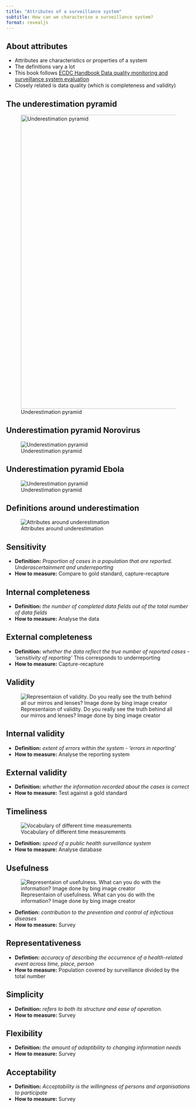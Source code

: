 ```yaml
---
title: "Attributes of a surveillance system"
subtitle: How can we characterise a surveillance system? 
format: revealjs
---
```


## About attributes
- Attributes are characteristics or properties of a system
- The definitions vary a lot
- This book follows [ECDC Handbook Data quality monitoring and surveillance system evaluation](https://www.ecdc.europa.eu/sites/default/files/media/en/publications/Publications/Data-quality-monitoring-surveillance-system-evaluation-Sept-2014.pdf)
- Closely related is data quality (which is completeness and validity) 


## The underestimation pyramid

![Underestimation pyramid](../img/attributes_underestimation_pyramid.png){.nostretch fig-align="center" width="800px"}

## Underestimation pyramid Norovirus
![Underestimation pyramid](../img/attributes_underestimation_pyramid_noro.png)

## Underestimation pyramid Ebola
![Underestimation pyramid](../img/attributes_underestimation_pyramid_ebola.png)




## Definitions around underestimation
![Attributes around underestimation](../img/attributes_sensitivity.jpg)




## Sensitivity
- __Definition:__ _Proportion of cases in a population that are reported. Underascertainment and underreporting_
- __How to measure:__ Compare to gold standard, capture-recapture

## Internal completeness
- __Definition:__ _the number of completed data fields out of the total number of data fields_
- __How to measure:__ Analyse the data


## External completeness
- __Definition:__ _whether the data reflect the true number of reported cases - 'sensitivity of reporting'_ This corresponds to underreporting
- __How to measure:__ Capture-recapture


## Validity

![Representaion of validity. Do you really see the truth behind all our mirros and lenses? Image done by bing image creator](../img/attributes_validity.jpg)


## Internal validity
- __Definition:__ _extent of errors within the system - 'errors in reporting'_
- __How to measure:__ Analyse the reporting system


## External validity
- __Definition:__ _whether the information recorded about the cases is correct_ 
- __How to measure:__ Test against a gold standard


## Timeliness

![Vocabulary of different time measurements](../img/attributes_timeliness.jpg)

- __Definition:__ _speed of a public health surveillance system_
- __How to measure:__ Analyse database


## Usefulness
![Representaion of usefulness. What can you do with the information? Image done by bing image creator](../img/attributes_usefullness.jpg)

- __Defintion:__ _contribution to the prevention and control of infectious diseases_
- __How to measure:__ Survey


## Representativeness
- __Defintion:__ _accuracy of describing the occurrence of a health-related event across time, place, person_
- __How to measure:__ Population covered by surveillance divided by the total number


## Simplicity
- __Definition:__ _refers to both its structure and ease of operation._
- __How to measure:__ Survey 


## Flexibility
- __Definition:__ _the amount of adaptibility to changing information needs_
- __How to measure:__ Survey

## Acceptability
- __Definition:__ _Acceptability is the willingness of persons and organisations to participate_
- __How to measure:__ Survey


